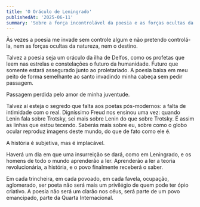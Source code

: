 ```yaml
---
title: 'O Oráculo de Leningrado'
publishedAt: '2025-06-11'
summary: 'Sobre a força incontrolável da poesia e as forças ocultas da natureza.'
---
```


Às vezes a poesia me invade sem controle algum e não pretendo controlá-la, nem as forças ocultas da natureza, nem o destino.

Talvez a poesia seja um oráculo da ilha de Delfos, como os profetas que leem nas estrelas e constelações o futuro da humanidade. Futuro que somente estará assegurado junto ao proletariado. A poesia baixa em meu peito de forma semelhante ao santo invadindo minha cabeça sem pedir passagem.

Passagem perdida pelo amor de minha juventude.

Talvez aí esteja o segredo que falta aos poetas pós-modernos: a falta de intimidade com o real. Digníssimo Freud nos ensinou uma vez: quando Lenin fala sobre Trotsky, sei mais sobre Lenin do que sobre Trotsky. É assim as linhas que estou tecendo. Saberás mais sobre eu, sobre como o globo ocular reproduz imagens deste mundo, do que de fato como ele é.

A história é subjetiva, mas é implacável.

Haverá um dia em que uma insurreição se dará, como em Leningrado, e os homens de todo o mundo aprenderão a ler. Aprenderão a ler a teoria revolucionária, a história, e o povo finalmente receberá o saber.

Em cada trincheira, em cada povoado, em cada favela, ocupação, aglomerado, ser poeta não será mais um privilégio de quem pode ter ópio criativo. A poesia não será um clarão nos céus, será parte de um povo emancipado, parte da Quarta Internacional.